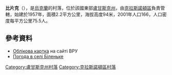 {{coord|48|21|12|N|39|53|57|E|scale:100000|display=title}}

'''比片克'''（{{lang-uk|Біленьке}}），是[[烏克蘭|烏克蘭]]的村落，位於該國東部[[盧甘斯克州|盧甘斯克州]]，由[[克拉斯諾頓區|克拉斯諾頓區]]負責管轄，始建於1957年，面積2.2平方公里，海拔高度94米，2001年人口166，人口密度每平方公里75.5人。

==參考資料==
* [http://w1.c1.rada.gov.ua/pls/z7502/A005?rdat1=24.10.2011&rf7571=18019 Облікова картка] на сайті ВРУ
* [http://weather.in.ua/ua/lyganskaja/1226 Погода в селі Біленьке]

{{DEFAULTSORT:Біленьке}}
[[Category:盧甘斯克州村落|Category:盧甘斯克州村落]]
[[Category:克拉斯諾頓區村落|Category:克拉斯諾頓區村落]]


{{Luhansk-geo-stub}}